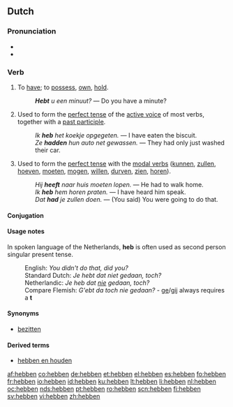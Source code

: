 ==Dutch==

===Pronunciation===
*{{audio|Nl-hebben.ogg|audio}}
*{{IPA|lang=nl|[ˈhɛ.bə(n)]}}

===Verb===
{{nl-verb|irr}}

# {{transitive}} To [[have]]; to [[possess]], [[own]], [[hold]].
#: '''''Hebt''' u een minuut?'' &mdash; Do you have a minute?
# {{context|lang=nl|transitive|auxiliary}} Used to form the [[perfect tense]] of the [[active voice]] of most verbs, together with a [[past participle]].
#: ''Ik '''heb''' het koekje opgegeten.'' &mdash; I have eaten the biscuit.
#: ''Ze '''hadden''' hun auto net gewassen.'' &mdash; They had only just washed their car.
# {{context|lang=nl|transitive|auxiliary}} Used to form the [[perfect tense]] with the [[modal verbs]] ([[kunnen]], [[zullen]], [[hoeven]], [[moeten]], [[mogen]], [[willen]], [[durven]], [[zien]], [[horen]]).
#: ''Hij '''heeft''' naar huis moeten lopen.'' &mdash; He had to walk home.
#: ''Ik '''heb''' hem horen praten.'' &mdash; I have heard him speak.
#: ''Dat '''had''' je zullen doen.'' &mdash; (You said) You were going to do that.

====Conjugation====
{{nl-conj-irr|heb|hebt|heeft|had|gehad|hebbe|hadde|12a=heeft}}

====Usage notes====
In spoken language of the Netherlands, '''heb''' is often used as second person singular present tense.
:English: ''You didn't do that, did you?''
:Standard Dutch: ''Je hebt dat niet gedaan, toch?''
:Netherlandic: ''Je heb dat [[nie#Dutch|nie]] gedaan, toch?''
:Compare Flemish: ''G'ebt da toch nie gedaan?'' - [[ge#Dutch|ge]]/[[gij]] always requires a '''t'''

====Synonyms====
*[[bezitten]]

====Derived terms====
* [[hebben en houden]]

[[af:hebben]]
[[co:hebben]]
[[de:hebben]]
[[et:hebben]]
[[el:hebben]]
[[es:hebben]]
[[fo:hebben]]
[[fr:hebben]]
[[io:hebben]]
[[id:hebben]]
[[ku:hebben]]
[[lt:hebben]]
[[li:hebben]]
[[nl:hebben]]
[[oc:hebben]]
[[nds:hebben]]
[[pt:hebben]]
[[ro:hebben]]
[[scn:hebben]]
[[fi:hebben]]
[[sv:hebben]]
[[vi:hebben]]
[[zh:hebben]]